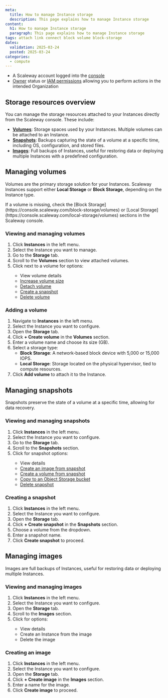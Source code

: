 ```yaml
---
meta:
  title: How to manage Instance storage
  description: This page explains how to manage Instance storage
content:
  h1: How to manage Instance storage
  paragraph: This page explains how to manage Instance storage
tags: attach link connect block volume block-storage
dates:
  validation: 2025-03-24
  posted: 2025-03-24
categories:
  - compute
---
```


<Macro id="requirements" />

- A Scaleway account logged into the [console](https://console.scaleway.com)
- [Owner](/iam/concepts/#owner) status or [IAM permissions](/iam/concepts/#permission) allowing you to perform actions in the intended Organization

## Storage resources overview
You can manage the storage resources attached to your Instances directly from the Scaleway console. These include:

- **[Volumes](#managing-volumes)**: Storage spaces used by your Instances. Multiple volumes can be attached to an Instance.
- **[Snapshots](#managing-snapshots)**: Backups capturing the state of a volume at a specific time, including OS, configuration, and stored files.
- **[Images](#managing-images)**: Full backups of Instances, useful for restoring data or deploying multiple Instances with a predefined configuration.

## Managing volumes
Volumes are the primary storage solution for your Instances. Scaleway Instances support either **Local Storage** or **Block Storage**, depending on the Instance type.

<Message type="tip">
  If a volume is missing, check the [Block Storage](https://console.scaleway.com/block-storage/volumes) or [Local Storage](https://console.scaleway.com/local-storage/volumes) sections in the Scaleway console.
</Message>

### Viewing and managing volumes
1. Click **Instances** in the left menu.
2. Select the Instance you want to manage.
3. Go to the **Storage** tab.
4. Scroll to the **Volumes** section to view attached volumes.
5. Click <Icon name="more" /> next to a volume for options:
    - View volume details
    - [Increase volume size](/block-storage/how-to/increase-block-volume/)
    - [Detach volume](/block-storage/how-to/detach-a-volume/)
    - [Create a snapshot](/block-storage/how-to/create-a-snapshot/)
    - [Delete volume](/block-storage/how-to/delete-a-volume/)

### Adding a volume
1. Navigate to **Instances** in the left menu.
2. Select the Instance you want to configure.
3. Open the **Storage** tab.
4. Click **+ Create volume** in the **Volumes** section.
5. Enter a volume name and choose its size (GB).
6. Select a storage type:
    - **Block Storage**: A network-based block device with 5,000 or 15,000 IOPS.
    - **Local Storage**: Storage located on the physical hypervisor, tied to compute resources.
7. Click **Add volume** to attach it to the Instance.

## Managing snapshots
Snapshots preserve the state of a volume at a specific time, allowing for data recovery.

### Viewing and managing snapshots
1. Click **Instances** in the left menu.
2. Select the Instance you want to configure.
3. Go to the **Storage** tab.
4. Scroll to the **Snapshots** section.
5. Click <Icon name="more" /> for snapshot options:
    - View details
    - [Create an image from snapshot](/instances/how-to/create-image-from-snapshot/)
    - [Create a volume from snapshot](/block-storage/how-to/create-volume-from-snapshot/)
    - [Copy to an Object Storage bucket](/block-storage/how-to/create-volume-from-snapshot/)
    - [Delete snapshot](/block-storage/how-to/delete-a-snapshot/)

### Creating a snapshot
1. Click **Instances** in the left menu.
2. Select the Instance you want to configure.
3. Open the **Storage** tab.
4. Click **+ Create snapshot** in the **Snapshots** section.
5. Choose a volume from the dropdown.
6. Enter a snapshot name.
7. Click **Create snapshot** to proceed.

## Managing images
Images are full backups of Instances, useful for restoring data or deploying multiple Instances.

### Viewing and managing images
1. Click **Instances** in the left menu.
2. Select the Instance you want to configure.
3. Open the **Storage** tab.
4. Scroll to the **Images** section.
5. Click <Icon name="more" /> for options:
    - View details
    - Create an Instance from the image
    - Delete the image

### Creating an image
1. Click **Instances** in the left menu.
2. Select the Instance you want to configure.
3. Open the **Storage** tab.
4. Click **+ Create image** in the **Images** section.
5. Enter a name for the image.
6. Click **Create image** to proceed.
